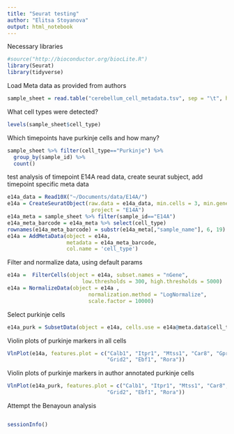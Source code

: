 ```yaml
---
title: "Seurat testing"
author: "Elitsa Stoyanova"
output: html_notebook
---
```


Necessary libraries
```r
#source("http://bioconductor.org/biocLite.R")
library(Seurat)
library(tidyverse)
```

Load Meta data as provided from authors
```r
sample_sheet = read.table("cerebellum_cell_metadata.tsv", sep = "\t", header = TRUE)
```


What cell types were detected?
```r
levels(sample_sheet$cell_type)
```

Which timepoints have purkinje cells and how many?
```r
sample_sheet %>% filter(cell_type=="Purkinje") %>%
  group_by(sample_id) %>%
  count()
```

test analysis of timepoint E14A
read data, create seurat subject, add timepoint specific meta data
```r
e14a_data = Read10X("~/Documents/data/E14A/")
e14a = CreateSeuratObject(raw.data = e14a_data, min.cells = 3, min.genes = 200, 
                           project = "E14A")
e14a_meta = sample_sheet %>% filter(sample_id=="E14A")
e14a_meta_barcode = e14a_meta %>% select(cell_type)
rownames(e14a_meta_barcode) = substr(e14a_meta[,"sample_name"], 6, 19)
e14a = AddMetaData(object = e14a,
                   metadata = e14a_meta_barcode,
                   col.name = 'cell_type')
```

Filter and normalize data, using default params
```r
e14a =  FilterCells(object = e14a, subset.names = "nGene", 
                        low.thresholds = 300, high.thresholds = 5000)
e14a = NormalizeData(object = e14a , 
                          normalization.method = "LogNormalize", 
                          scale.factor = 10000)
```

Select purkinje cells
```r
e14a_purk = SubsetData(object = e14a, cells.use = e14a@meta.data$cell_type=="Purkinje")
```

Violin plots of purkinje markers in all cells
```r
VlnPlot(e14a, features.plot = c("Calb1", "Itpr1", "Mtss1", "Car8", "Gpr63", "Pcp2",
                                "Grid2", "Ebf1", "Rora"))
```
Violin plots of purkinje markers in author annotated purkinje cells
```r
VlnPlot(e14a_purk, features.plot = c("Calb1", "Itpr1", "Mtss1", "Car8", "Gpr63", "Pcp2",
                                "Grid2", "Ebf1", "Rora"))
```

Attempt the Benayoun analysis
```r

```


```r
sessionInfo()
```

